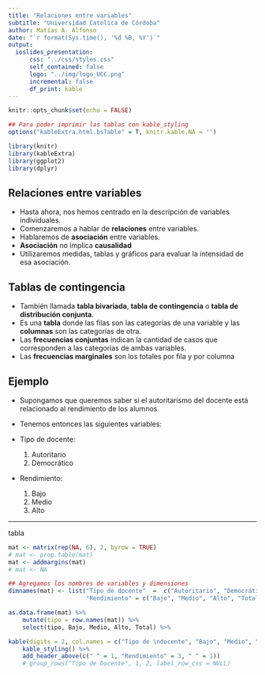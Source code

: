 ```yaml
---
title: "Relaciones entre variables"
subtitle: "Universidad Católica de Córdoba"
author: Matías A. Alfonso
date: "`r format(Sys.time(), '%d %B, %Y')`"
output:
  ioslides_presentation:
      css: "../css/styles.css"
      self_contained: false
      logo: "../img/logo_UCC.png"
      incremental: false
      df_print: kable
---
```


```r
knitr::opts_chunk$set(echo = FALSE)

## Para poder imprimir las tablas con kable_styling
options("kableExtra.html.bsTable" = T, knitr.kable.NA = '')

library(knitr)
library(kableExtra)
library(ggplot2)
library(dplyr)
```

## Relaciones entre variables
* Hasta ahora, nos hemos centrado en la descripción de variables individuales.
* Comenzaremos a hablar de **relaciones** entre variables.
* Hablaremos de **asociación** entre variables.
* **Asociación** no implica **causalidad**
* Utilizaremos medidas, tablas y gráficos para evaluar la intensidad de esa asociación.

## Tablas de contingencia

* También llamada **tabla bivariada**, **tabla de contingencia** o **tabla de distribución conjunta**.
* Es una **tabla** donde las filas son las categorías de una variable y las **columnas** son las categorías de otra.
* Las **frecuencias conjuntas** indican la cantidad de casos que corresponden a las categorías de ambas variables.
* Las **frecuencias marginales** son los totales por fila y por columna

## Ejemplo

* Supongamos que queremos saber si el autoritarismo del docente está relacionado al rendimiento de los alumnos
* Tenemos entonces las siguientes variables:

* Tipo de docente:
    1. Autoritario
    2. Democrático
    
* Rendimiento:
    1. Bajo
    2. Medio
    3. Alto
    
      
---
tabla
  
```r
mat <- matrix(rep(NA, 6), 2, byrow = TRUE)
# mat <- prop.table(mat)
mat <- addmargins(mat)
# mat <- NA

## Agregamos los nombres de variables y dimensiones
dimnames(mat) <- list("Tipo de docente"  =  c("Autoritario", "Democrático", "Total"),
                      "Rendimiento" = c("Bajo", "Medio", "Alto", "Total"))

as.data.frame(mat) %>% 
    mutate(tipo = row.names(mat)) %>% 
    select(tipo, Bajo, Medio, Alto, Total) %>% 

kable(digits = 2, col.names = c("Tipo de \ndocente", "Bajo", "Medio", "Alto", "Total")) %>%
    kable_styling() %>%
    add_header_above(c(" " = 1, "Rendimiento" = 3, " " = 1))
    # group_rows("Tipo de Docente", 1, 2, label_row_css = NULL)

```